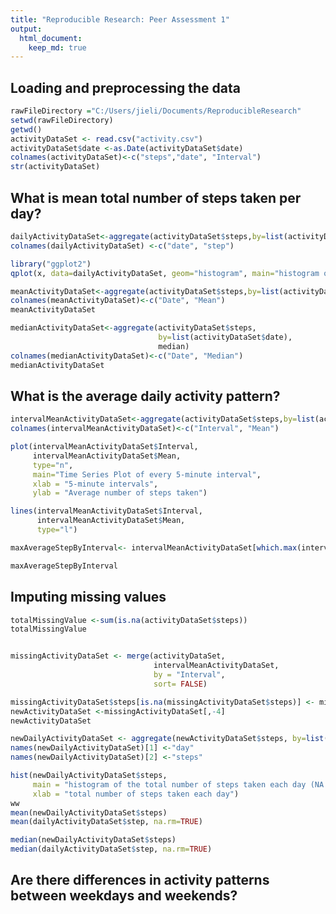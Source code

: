 ```yaml
---
title: "Reproducible Research: Peer Assessment 1"
output: 
  html_document:
    keep_md: true
---
```



## Loading and preprocessing the data
```r
rawFileDirectory ="C:/Users/jieli/Documents/ReproducibleResearch"
setwd(rawFileDirectory)
getwd()
activityDataSet <- read.csv("activity.csv")
activityDataSet$date <-as.Date(activityDataSet$date)
colnames(activityDataSet)<-c("steps","date", "Interval")
str(activityDataSet)

```



## What is mean total number of steps taken per day?
```r
dailyActivityDataSet<-aggregate(activityDataSet$steps,by=list(activityDataSet$date),sum)
colnames(dailyActivityDataSet) <-c("date", "step")

library("ggplot2")
qplot(x, data=dailyActivityDataSet, geom="histogram", main="histogram of the total number of steps taken each day", xlab="number of steps")

meanActivityDataSet<-aggregate(activityDataSet$steps,by=list(activityDataSet$date),mean)
colnames(meanActivityDataSet)<-c("Date", "Mean")
meanActivityDataSet

medianActivityDataSet<-aggregate(activityDataSet$steps,
                                 by=list(activityDataSet$date),
                                 median)
colnames(medianActivityDataSet)<-c("Date", "Median")
medianActivityDataSet

```


## What is the average daily activity pattern?

```r

intervalMeanActivityDataSet<-aggregate(activityDataSet$steps,by=list(activityDataSet$interval),mean,na.rm = TRUE)
colnames(intervalMeanActivityDataSet)<-c("Interval", "Mean")

plot(intervalMeanActivityDataSet$Interval,
     intervalMeanActivityDataSet$Mean,
     type="n",
     main="Time Series Plot of every 5-minute interval",
     xlab = "5-minute intervals",
     ylab = "Average number of steps taken")

lines(intervalMeanActivityDataSet$Interval,
      intervalMeanActivityDataSet$Mean,
      type="l")

maxAverageStepByInterval<- intervalMeanActivityDataSet[which.max(intervalMeanActivityDataSet$Mean),1]

maxAverageStepByInterval

```


## Imputing missing values


```r

totalMissingValue <-sum(is.na(activityDataSet$steps))
totalMissingValue


missingActivityDataSet <- merge(activityDataSet,
                                intervalMeanActivityDataSet,
                                by = "Interval",
                                sort= FALSE)

missingActivityDataSet$steps[is.na(missingActivityDataSet$steps)] <- missingActivityDataSet$Mean[is.na(missingActivityDataSet$steps)]
newActivityDataSet <-missingActivityDataSet[,-4]
newActivityDataSet

newDailyActivityDataSet <- aggregate(newActivityDataSet$steps, by=list(newActivityDataSet$date), sum)
names(newDailyActivityDataSet)[1] <-"day"
names(newDailyActivityDataSet)[2] <-"steps"

hist(newDailyActivityDataSet$steps,
     main = "histogram of the total number of steps taken each day (NA replaced by the interval mean)",
     xlab = "total number of steps taken each day")
ww
mean(newDailyActivityDataSet$steps)
mean(dailyActivityDataSet$step, na.rm=TRUE)

median(newDailyActivityDataSet$steps)
median(dailyActivityDataSet$step, na.rm=TRUE)
```

## Are there differences in activity patterns between weekdays and weekends?
